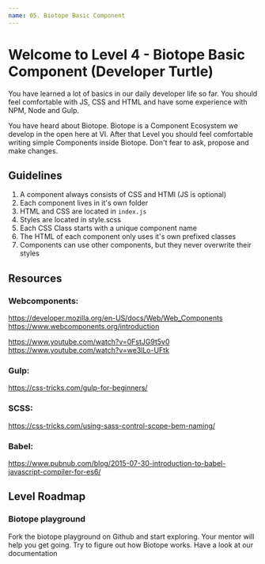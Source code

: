 ```yaml
---
name: 05. Biotope Basic Component
---
```

# Welcome to Level 4 - Biotope Basic Component (Developer Turtle)

You have learned a lot of basics in our daily developer life so far. You should feel comfortable with JS, CSS and HTML and have some experience with NPM, Node and Gulp.

You have heard about Biotope. Biotope is a Component Ecosystem we develop in the open here at VI. After that Level you should feel comfortable writing simple Components inside Biotope. Don't fear to ask, propose and make changes.


## Guidelines

 1. A component always consists of CSS and HTMl (JS is optional)
 2. Each component lives in it's own folder
 3. HTML and CSS are located in `index.js`
 4. Styles are located in style.scss
 5. Each CSS Class starts with a unique component name
 6. The HTML of each component only uses it's own prefixed classes
 7. Components can use other components, but they never overwrite their styles

## Resources

### Webcomponents:
https://developer.mozilla.org/en-US/docs/Web/Web_Components  https://www.webcomponents.org/introduction

https://www.youtube.com/watch?v=0FstJG9t5v0
https://www.youtube.com/watch?v=we3lLo-UFtk

### Gulp:
https://css-tricks.com/gulp-for-beginners/

### SCSS:
https://css-tricks.com/using-sass-control-scope-bem-naming/

### Babel:
https://www.pubnub.com/blog/2015-07-30-introduction-to-babel-javascript-compiler-for-es6/

## Level Roadmap
### Biotope playground
Fork the biotope playground on Github and start exploring. Your mentor will help you get going. Try to figure out how Biotope works. Have a look at our documentation
